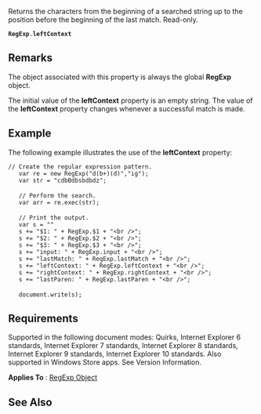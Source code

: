 Returns the characters from the beginning of a searched string up to the position before the beginning of the last match. Read-only.

 '''RegExp'''.'''leftContext'''

==Remarks==
The object associated with this property is always the global '''RegExp''' object.

The initial value of the '''leftContext''' property is an empty string. The value of the '''leftContext''' property changes whenever a successful match is made.


==Example==
The following example illustrates the use of the '''leftContext''' property:

 // Create the regular expression pattern.
    var re = new RegExp("d(b+)(d)","ig");
    var str = "cdbBdbsbdbdz";
 
    // Perform the search.
    var arr = re.exec(str);
 
    // Print the output.
    var s = "" 
    s += "$1: " + RegExp.$1 + "&lt;br /&gt;";
    s += "$2: " + RegExp.$2 + "&lt;br /&gt;";
    s += "$3: " + RegExp.$3 + "&lt;br /&gt;";
    s += "input: " + RegExp.input + "&lt;br /&gt;";
    s += "lastMatch: " + RegExp.lastMatch + "&lt;br /&gt;";
    s += "leftContext: " + RegExp.leftContext + "&lt;br /&gt;";
    s += "rightContext: " + RegExp.rightContext + "&lt;br /&gt;"; 
    s += "lastParen: " + RegExp.lastParen + "&lt;br /&gt;";
 
    document.write(s);

==Requirements==
Supported in the following document modes: Quirks, Internet Explorer 6 standards, Internet Explorer 7 standards, Internet Explorer 8 standards, Internet Explorer 9 standards, Internet Explorer 10 standards. Also supported in Windows Store apps. See Version Information.

'''Applies To''' : [[Objects/RegExp|RegExp Object]]


==See Also==

              

              

              

              

              

              

              
